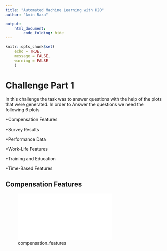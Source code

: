 ```yaml
---
title: "Automated Machine Learning with H2O"
author: "Amin Raza"

output: 
    html_document:
        code_folding: hide
---
```


```r
knitr::opts_chunk$set(
    echo = TRUE,
    message = FALSE,
    warning = FALSE
    )
```

# Challenge Part 1

In this challenge the task was to answer questions with the help of the plots that were generated.
In order to Answer the questions we need the following 6 plots

*Compensation Features

*Survey Results

*Performance Data

*Work-Life Features

*Training and Education

*Time-Based Features

## Compensation Features

![compensation_features](03_automated_ML_h2o_files/Compensation_features.pdf)